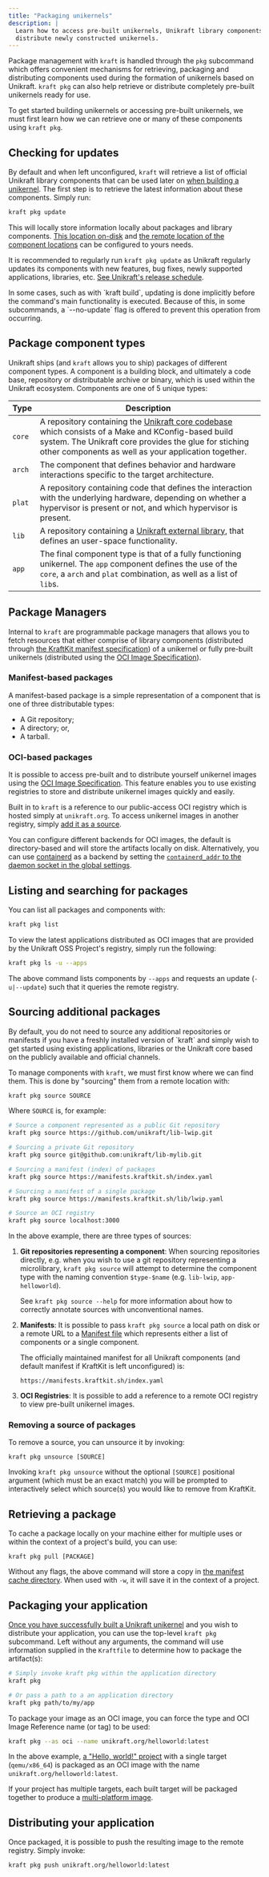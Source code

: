 ```yaml
---
title: "Packaging unikernels"
description: |
  Learn how to access pre-built unikernels, Unikraft library components, or
  distribute newly constructed unikernels.
---
```


Package management with `kraft` is handled through the `pkg` subcommand which
offers convenient mechanisms for retrieving, packaging and distributing
components used during the formation of unikernels based on Unikraft.  `kraft
pkg` can also help retrieve or distribute completely pre-built unikernels ready
for use.

To get started building unikernels or accessing pre-built unikernels, we must
first learn how we can retrieve one or many of these components using `kraft
pkg`.


## Checking for updates

By default and when left unconfigured, `kraft` will retrieve a list of official
Unikraft library components that can be used later on [when building a
unikernel](#).  The first step is to retrieve the latest information about these
components.  Simply run:

```bash
kraft pkg update
```

<AsciinemaPlayer
   rows={8}
   src="/asciinema/kraft-pkg-update.cast"
   />

This will locally store information locally about packages and library
components.  [This location on-disk](#) and [the remote location of the
component locations](#) can be configured to yours needs.

It is recommended to regularly run `kraft pkg update` as Unikraft regularly
updates its components with new features, bug fixes, newly supported
applications, libraries, etc. [See Unikraft's release schedule](#).

<Info>
In some cases, such as with `kraft build`, updating is done implicitly before
the command's main functionality is executed.  Because of this, in some
subcommands, a `--no-update` flag is offered to prevent this operation from
occurring.
</Info>


## Package component types

Unikraft ships (and `kraft` allows you to ship) packages of different component
types.  A component is a building block, and ultimately a code base, repository
or distributable archive or binary, which is used within the Unikraft ecosystem.
Components are one of 5 unique types:

| Type   | Description |
|--------|-------------|
| `core` | A repository containing the [Unikraft core codebase](https://github.com/unikraft/unikraft) which consists of a Make and KConfig-based build system.  The Unikraft core provides the glue for stiching other components as well as your application together. |
| `arch` | The component that defines behavior and hardware interactions specific to the target architecture. |
| `plat` | A repository containing code that defines the interaction with the underlying hardware, depending on whether a hypervisor is present or not, and which hypervisor is present. |
| `lib`  | A repository containing a [Unikraft external library](https://unikraft.org/docs/concepts/#unikraft-libraries), that defines an user-space functionality. |
| `app`  | The final component type is that of a fully functioning unikernel.  The `app` component defines the use of the `core`, a `arch` and `plat` combination, as well as a list of `lib`s. |


## Package Managers

Internal to `kraft` are programmable package managers that allows you to fetch
resources that either comprise of library components (distributed through [the
KraftKit manifest specification](#manifest-based-packages)) of a unikernel or
fully pre-built unikernels (distributed using the [OCI Image
Specification](#oci-based-packages)).


### Manifest-based packages

A manifest-based package is a simple representation of a component that is one
of three distributable types:

- A Git repository;
- A directory; or,
- A tarball.


### OCI-based packages

It is possible to access pre-built and to distribute yourself unikernel images
using the [OCI Image
Specification](https://github.com/opencontainers/image-spec/blob/main/spec.md).
This feature enables you to use existing registries to store and distribute
unikernel images quickly and easily.

Built in to `kraft` is a reference to our public-access OCI registry which is
hosted simply at `unikraft.org`.  To access unikernel images in another
registry, simply [add it as a source](#sourcing-additional-packages).

You can configure different backends for OCI images, the default is
directory-based and will store the artifacts locally on disk.  Alternatively,
you can use [containerd](https://https://containerd.io/) as a backend by setting
the [`containerd_addr` to the daemon socket in the global
settings](/docs/cli/options).


## Listing and searching for packages

You can list all packages and components with:

```bash
kraft pkg list
```

<AsciinemaPlayer src="/asciinema/kraft-pkg-list.cast" />

To view the latest applications distributed as OCI images that are provided by
the Unikraft OSS Project's registry, simply run the following: 

```bash
kraft pkg ls -u --apps
```

The above command lists components by `--apps` and requests an update
(`-u|--update`) such that it queries the remote registry.


## Sourcing additional packages

<Info>
By default, you do not need to source any additional repositories or manifests
if you have a freshly installed version of `kraft` and simply wish to get
started using existing applications, libraries or the Unikraft core based on
the publicly available and official channels.
</Info>

To manage components with `kraft`, we must first know where we can find them.
This is done by "sourcing" them from a remote location with:

```bash
kraft pkg source SOURCE
```

Where `SOURCE` is, for example:

```bash
# Source a component represented as a public Git repository
kraft pkg source https://github.com/unikraft/lib-lwip.git

# Sourcing a private Git repository
kraft pkg source git@github.com:unikraft/lib-mylib.git

# Sourcing a manifest (index) of packages
kraft pkg source https://manifests.kraftkit.sh/index.yaml

# Sourcing a manifest of a single package
kraft pkg source https://manifests.kraftkit.sh/lib/lwip.yaml

# Source an OCI registry
kraft pkg source localhost:3000
```

In the above example, there are three types of sources:

1. **Git repositories representing a component**: When sourcing repositories
   directly, e.g. when you wish to use a git repository representing a
   microlibrary, `kraft pkg source` will attempt to determine the component type
   with the naming convention `$type-$name` (e.g. `lib-lwip`, `app-helloworld`).  
   
   See `kraft pkg source --help` for more information about how to correctly
   annotate sources with unconventional names. 

2. **Manifests**: It is possible to pass `kraft pkg source` a local path on disk
   or a remote URL to a [Manifest file](#Manifest-Specification) which
   represents either a list of components or a single component.

   The officially maintained manifest for all Unikraft components (and default
   manifest if KraftKit is left unconfigured) is:
   ```
   https://manifests.kraftkit.sh/index.yaml
   ```

3. **OCI Registries**: It is possible to add a reference to a remote OCI
   registry to view pre-built unikernel images. 

### Removing a source of packages

To remove a source, you can unsource it by invoking:

```
kraft pkg unsource [SOURCE]
```

Invoking `kraft pkg unsource` without the optional `[SOURCE]` positional
argument (which must be an exact match) you will be prompted to interactively
select which source(s) you would like to remove from KraftKit.


## Retrieving a package

To cache a package locally on your machine either for multiple uses or within
the context of a project's build, you can use:

```
kraft pkg pull [PACKAGE]
```

Without any flags, the above command will store a copy in [the manifest cache
directory](#).  When used with `-w`, it will save it in the context of a
project.


## Packaging your application

[Once you have successfully built a Unikraft unikernel](/docs/cli/building) and
you wish to distribute your application, you can use the top-level `kraft pkg`
subcommand.  Left without any arguments, the command will use information
supplied in the `Kraftfile` to determine how to package the artifact(s):

```bash
# Simply invoke kraft pkg within the application directory
kraft pkg

# Or pass a path to a an application directory
kraft pkg path/to/my/app
```

To package your image as an OCI image, you can force the type and OCI Image
Reference name (or tag) to be used:

```bash
kraft pkg --as oci --name unikraft.org/helloworld:latest
```

<AsciinemaPlayer
   rows={8}
   src="/asciinema/kraft-pkg-as-oci.cast" />

In the above example, [a "Hello, world!"
project](https://github.com/unikraft/app-helloworld) with a single target
(`qemu/x86_64`) is packaged as an OCI image with the name
`unikraft.org/helloworld:latest`.

If your project has multiple targets, each built target will be packaged
together to produce a [multi-platform
image](https://docs.docker.com/build/building/multi-platform/).

## Distributing your application

Once packaged, it is possible to push the resulting image to the remote
registry.  Simply invoke:

```bash
kraft pkg push unikraft.org/helloworld:latest
```
